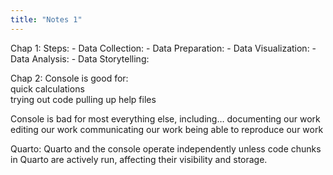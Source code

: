 ```yaml
---
title: "Notes 1"
---
```

Chap 1:
Steps:
-	Data Collection:
-	Data Preparation: 
-	Data Visualization:
-	Data Analysis:
-	Data Storytelling:

Chap 2:
Console is good for:	
quick calculations	
trying out code
pulling up help files

Console is bad for most everything else, including…
documenting our work
editing our work
communicating our work
being able to reproduce our work

Quarto:
Quarto and the console operate independently unless code chunks in Quarto are actively run, affecting their visibility and storage.

